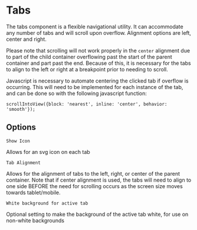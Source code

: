 
# Tabs

<p>
    The tabs component is a flexible navigational utility. It can accommodate
    any number of tabs and will scroll upon overflow. Alignment options are left,
    center and right.
</p>

<p>
    Please note that scrolling will not work properly in the <code>center</code> alignment
    due to part of the child container overflowing past the start of the parent container and part
    past the end. Because of this, it is necessary for the tabs to align to the left or right at a
    breakpoint prior to needing to scroll.
</p>

<p>
    Javascript is necessary to automate centering the clicked tab if overflow is occurring. This
    will need to be implemented for each instance of the tab, and can be done so with the following
    javascript function:
</p>

<p>
    <code>scrollIntoView(&#123;block: 'nearest', inline: 'center', behavior: 'smooth'&#125;);</code>
</p>

## Options

<code>Show Icon</code>
<p>Allows for an svg icon on each tab</p>

<code>Tab Alignment</code>
<p>
    Allows for the alignment of tabs to the left, right, or center of the parent container. Note
    that if center alignment is used, the tabs will need to align to one side BEFORE the need for
    scrolling occurs as the screen size moves towards tablet/mobile.
</p>

<code>White background for active tab</code>
<p>Optional setting to make the background of the active tab white, for use on non-white backgrounds</p>


<Canvas>
  <Story id="components-tabs--standard" name="Default Modal"></Story>
</Canvas>